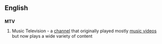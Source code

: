 ==English==
{{wikipedia}}

==={{initialism}}===
'''MTV'''

#Music Television - a [[channel]] that originally played mostly [[music video]]s but now plays a wide variety of content